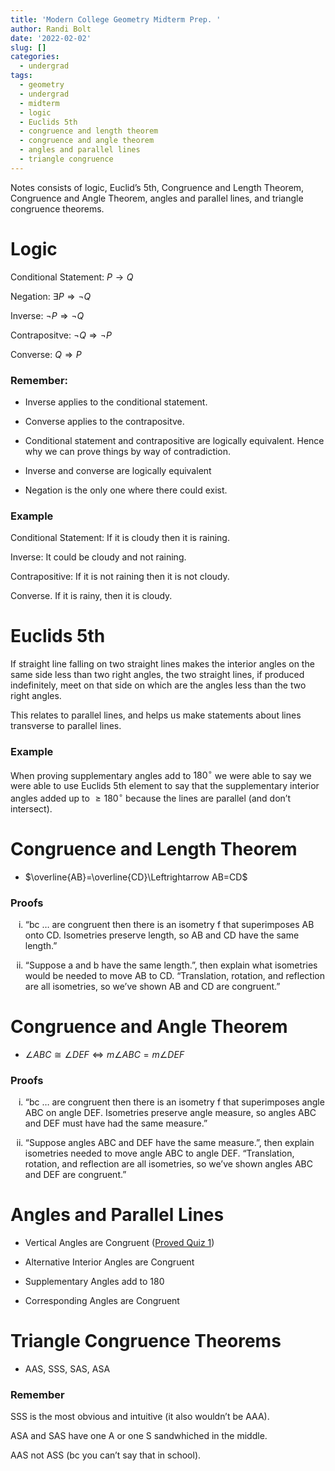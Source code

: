 ```yaml
---
title: 'Modern College Geometry Midterm Prep. '
author: Randi Bolt
date: '2022-02-02'
slug: []
categories:
  - undergrad
tags:
  - geometry
  - undergrad
  - midterm
  - logic
  - Euclids 5th
  - congruence and length theorem
  - congruence and angle theorem
  - angles and parallel lines
  - triangle congruence
---
```


Notes consists of logic, Euclid's 5th, Congruence and Length Theorem, Congruence and Angle Theorem, angles and parallel lines, and triangle congruence theorems. 

# Logic 

Conditional Statement: $P\rightarrow Q$

Negation: $\exists P\Rightarrow \neg Q$

Inverse: $\neg P\Rightarrow \neg Q$

Contrapositve: $\neg Q \Rightarrow \neg P$

Converse: $Q\Rightarrow P$

### Remember: 

- Inverse applies to the conditional statement. 

- Converse applies to the contrapositve. 

- Conditional statement and contrapositive are logically equivalent. Hence why we can prove things by way of contradiction.

- Inverse and converse are logically equivalent 

- Negation is the only one where there could exist. 

### Example 

Conditional Statement: If it is cloudy then it is raining. 

Inverse: It could be cloudy and not raining. 

Contrapositive: If it is not raining then it is not cloudy. 

Converse. If it is rainy, then it is cloudy. 

# Euclids 5th 

If straight line falling on two straight lines makes the interior angles on the same side less than two right angles, the two straight lines, if produced indefinitely, meet on that side on which are the angles less than the two right angles.

This relates to parallel lines, and helps us make statements about lines transverse to parallel lines. 

### Example 

When proving supplementary angles add to $180^\circ$ we were able to say we were able to use Euclids 5th element to say that the supplementary interior angles added up to $\geq 180^\circ$ because the lines are parallel (and don't intersect). 

# Congruence and Length Theorem 

- $\overline{AB}=\overline{CD}\Leftrightarrow AB=CD$

### Proofs

i) "bc ... are congruent then there is an isometry f that superimposes AB onto CD. Isometries preserve length, so AB and CD have the same length."

ii) "Suppose a and b have the same length.", then explain what isometries would be needed to move AB to CD. "Translation, rotation, and reflection are all isometries, so we’ve shown AB and CD are congruent."

# Congruence and Angle Theorem 

- $\angle ABC\cong \angle DEF \Leftrightarrow m\angle ABC = m\angle DEF$

### Proofs 

i) "bc ... are congruent then there is an isometry f that superimposes angle ABC on angle DEF. Isometries preserve angle measure, so angles ABC and DEF must have had the same measure."

ii) "Suppose angles ABC and DEF have the same measure.", then explain isometries needed to move angle ABC to angle DEF. "Translation, rotation, and reflection are all isometries, so we’ve shown angles ABC and DEF are congruent."

# Angles and Parallel Lines

- Vertical Angles are Congruent ([Proved Quiz 1](https://rbolt13.github.io/quiz_1/))

- Alternative Interior Angles are Congruent 

- Supplementary Angles add to 180

- Corresponding Angles are Congruent

# Triangle Congruence Theorems 

- AAS, SSS, SAS, ASA

### Remember 

SSS is the most obvious and intuitive (it also wouldn't be AAA). 

ASA and SAS have one A or one S sandwhiched in the middle. 

AAS not ASS (bc you can't say that in school). 